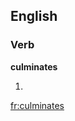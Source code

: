 
==English==

===Verb===
'''culminates'''

# {{third-person singular of|[[culminate]]}}

[[fr:culminates]]